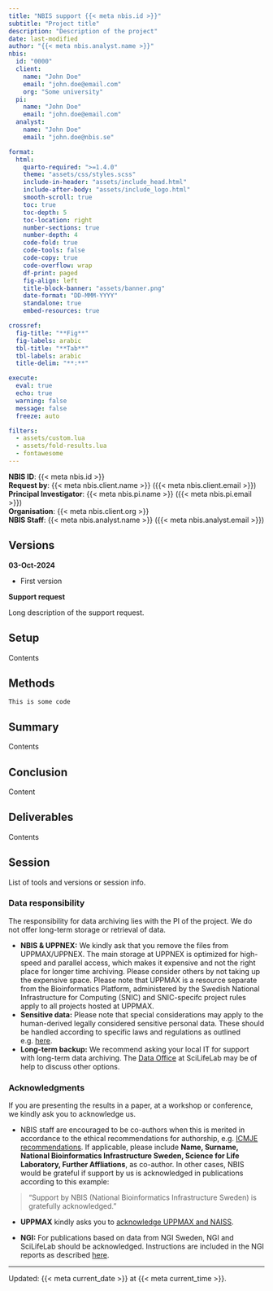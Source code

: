 ```yaml
---
title: "NBIS support {{< meta nbis.id >}}"
subtitle: "Project title"
description: "Description of the project"
date: last-modified
author: "{{< meta nbis.analyst.name >}}"
nbis:
  id: "0000"
  client:
    name: "John Doe"
    email: "john.doe@email.com"
    org: "Some university"
  pi:
    name: "John Doe"
    email: "john.doe@email.com"
  analyst:
    name: "John Doe"
    email: "john.doe@nbis.se"

format:
  html:
    quarto-required: ">=1.4.0"
    theme: "assets/css/styles.scss"
    include-in-header: "assets/include_head.html"
    include-after-body: "assets/include_logo.html"
    smooth-scroll: true
    toc: true
    toc-depth: 5
    toc-location: right
    number-sections: true
    number-depth: 4
    code-fold: true
    code-tools: false
    code-copy: true
    code-overflow: wrap
    df-print: paged
    fig-align: left
    title-block-banner: "assets/banner.png"
    date-format: "DD-MMM-YYYY"
    standalone: true
    embed-resources: true

crossref:
  fig-title: "**Fig**"
  fig-labels: arabic
  tbl-title: "**Tab**"
  tbl-labels: arabic
  title-delim: "**:**"

execute:
  eval: true
  echo: true
  warning: false
  message: false
  freeze: auto

filters:
  - assets/custom.lua
  - assets/fold-results.lua
  - fontawesome
---
```


::: {.alert .alert-secondary}
**NBIS ID**: {{< meta nbis.id >}}  
**Request by**: {{< meta nbis.client.name >}} ({{< meta nbis.client.email >}})  
**Principal Investigator**: {{< meta nbis.pi.name >}} ({{< meta nbis.pi.email >}})  
**Organisation**: {{< meta nbis.client.org >}}  
**NBIS Staff**: {{< meta nbis.analyst.name >}} ({{< meta nbis.analyst.email >}})  
:::

::: {.callout-note collapse="true"}

## Versions

**03-Oct-2024**

- First version

:::

**Support request**

Long description of the support request.

## Setup

Contents

## Methods

```
This is some code
```

## Summary

Contents

## Conclusion

Content

## Deliverables

Contents

## Session

List of tools and versions or session info.

### Data responsibility

The responsibility for data archiving lies with the PI of the project. We do not offer long-term storage or retrieval of data.

- **NBIS & UPPNEX:** We kindly ask that you remove the files from UPPMAX/UPPNEX. The main storage at UPPNEX is optimized for high-speed and parallel access, which makes it expensive and not the right place for longer time archiving. Please consider others by not taking up the expensive space. Please note that UPPMAX is a resource separate from the Bioinformatics Platform, administered by the Swedish National Infrastructure for Computing (SNIC) and SNIC-specifc project rules apply to all projects hosted at UPPMAX.
- **Sensitive data:** Please note that special considerations may apply to the human-derived legally considered sensitive personal data. These should be handled according to specific laws and regulations as outlined e.g. [here](http://nbis.se/support/human-data.html).
- **Long-term backup:** We recommend asking your local IT for support with long-term data archiving. The [Data Office](https://www.scilifelab.se/data/) at SciLifeLab may be of help to discuss other options.

### Acknowledgments

If you are presenting the results in a paper, at a workshop or conference, we kindly ask you to acknowledge us.

- NBIS staff are encouraged to be co-authors when this is merited in accordance to the ethical recommendations for authorship, e.g. [ICMJE recommendations](http://www.icmje.org/recommendations/browse/roles-and-responsibilities/defining-the-role-of-authors-and-contributors.html). If applicable, please include **Name, Surname, National Bioinformatics Infrastructure Sweden, Science for Life Laboratory, Further Affliations**, as co-author. In other cases, NBIS would be grateful if support by us is acknowledged in publications according to this example:

> "Support by NBIS (National Bioinformatics Infrastructure Sweden) is gratefully acknowledged."

- **UPPMAX** kindly asks you to [acknowledge UPPMAX and NAISS](https://www.uppmax.uu.se/support/faq/general-miscellaneous-faq/acknowledging-uppmax-and-naiss).

- **NGI:** For publications based on data from NGI Sweden, NGI and SciLifeLab should be acknowledged. Instructions are included in the NGI reports as described [here](https://ngisweden.scilifelab.se/resources/getting-started-at-ngi/).

---

::: {.small}
Updated: {{< meta current_date >}} at {{< meta current_time >}}.
:::
